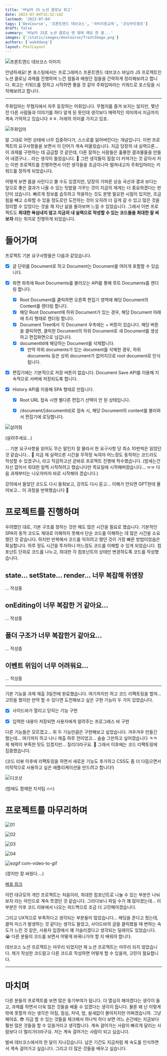 ```yaml
---
title: '바닐라 JS 노션 클로닝 회고'
date: 2023-07-04T15:32:14Z
lastmod: '2023-07-04'
tags: ['DevCourse', '프론트엔드 데브코스', '국비지원교육', '코딩부트캠프']
draft: false
summary: '바닐라 JS로 노션 클로닝 맨 땅에 헤딩 한 썰...'
images: ['/static/images/devCourse/frontImage.png']
authors: ['wukddang']
layout: PostLayout
---
```

![프론트엔드 데브코스 이미지](/static/images/devCourse/frontImage.png)

안녕하세요! 본 포스팅에서는 프로그래머스 프론트엔드 데브코스 바닐라 JS 프로젝트인 노션 클로닝 과제를 진행하며 느낀 점들과 배웠던 점들을 간략하게 정리해보려고 합니다. 
회고는 키워드를 정하고 시작하면 좋을 것 같아 주화입마라는 키워드로 포스팅을 시작해보려고 합니다. 

---

주화입마는 무협지에서 자주 등장하는 어휘입니다. 무협지를 즐겨 보지는 않지만, 
몇년 전 다른 사람들과 이야기를 하다 알게 된 뜻인데 생각보다 매력적인 의미여서 지금까지 계속 기억하고 있습니다 ㅎㅎ. 
아래의 의미를 가지고 있죠.

![주화입마](/static/images/devCourse/notion/주화입마.png)


말 그대로 어떤 상태에 너무 집중하다가, 스스로를 잃어버린다는 개념입니다. 이번 프로젝트의 요구사항들을 보면서 이 단어가 계속 떠올랐습니다. 
지금 당장의 내 실력으론... 이 과제를 구현하는 데 급급할 것 같은데, 다른 잘하는 사람들은 훌륭한 결과물들을 만들어 내겠구나... 라는 생각이 들었습니다. 🥲
그런 생각들이 점점 더 커져가는 것 같아서 저는 이번 프로젝트를 진행하면서 이런 생각들을 조금이나마 떨쳐내고자 주화입마라는 키워드를 정하게 되었습니다.

어떻게 보면 몸을 사린다고 볼 수도 있겠지만, 당장의 가파른 상승 곡선과 결과 보다는 앞으로 좋은 결과가 나올 수 있는 텃밭을 가꾸는 것이 지금의 제게는 더 중요하겠다는 판단이 섰습니다.
빠르게 정보를 습득하고 적용하는 것도 분명 필요한 시점이 있지만, 조금 힘을 빼고 소화할 수 있을 정도로만 도전하는 것이 오히려 더 길게 갈 수 있고 많은 것을 정리할 수 있었다는 것을
제 지난 삶을 돌아보며 느낄 수 있었습니다. 그래서 이번 프로젝트도 **최대한 욕심내지 않고 지금의 내 실력으로 작성할 수 있는 코드들을 최대한 잘 써보자** 라는 취지로 진행하게 되었습니다.

# 들어가며

프로젝트 기본 요구사항들은 다음과 같았습니다.

- [x] 글 단위를 Document로 하고 Document는 Document를 여러개 포함할 수 있습니다.

- [x] 화면 좌측에 Root Documents를 불러오는 API를 통해 루트 Documents를 렌더링 합니다.
  - [x] Root Document를 클릭하면 오른쪽 편집기 영역에 해당 Document의 Content를 렌더링 합니다.
  - [x] 해당 Root Document에 하위 Document가 있는 경우, 해당 Document 아래에 트리 형태로 렌더링 합니다.
  - [x] Document Tree에서 각 Document 우측에는 + 버튼이 있습니다. 해당 버튼을 클릭하면, 클릭한 Document의 하위 Document로 새 Document를 생성하고 편집화면으로 넘깁니다.
  - [x] documentId에 해당하는 Document를 삭제합니다.
    - [x] 만약 하위 documents가 있는 document를 삭제한 경우, 하위 documents 등은 상위 document가 없어지므로 root document로 인식됩니다.  

- [x] 편집기에는 기본적으로 저장 버튼이 없습니다. Document Save API를 이용해 지속적으로 서버에 저장되도록 합니다.
- [x] History API를 이용해 SPA 형태로 만듭니다. 
  - [x] Root URL 접속 시엔 별다른 편집기 선택이 안 된 상태입니다.
  - [x] /document/[documentId]로 접속 시, 해당 Document의 content를 불러와서 편집기에 로딩합니다.
 

![살려줘](/static/images/blackout.jpeg)

(살려주세요...)

... 기본 요구사항을 읽어도 무슨 말인지 잘 몰라서 한 요구사항 당 최소 10번씩은 읽었던 것 같습니다... 🥲 지금 제 실력으론 시간을 무작정 녹여야 어느정도 동작하는 코드라도 작성할 수 있겠구나, 라고 직감하고선
곧바로 프로젝트 진행에 착수했습니다. (밤새는건 자신 없어서 최대한 일찍 시작하려고 했습니다만 목요일에 시작해버렸습니다... ㅠㅠ 다음 과제부터는 나오자마자 바로 시작해야 겠습니다.)

강의에서 들었던 코드도 다시 들춰보고, 강의도 다시 듣고... 이해가 안되면 GPT한테 물어보고... 이 과정을 반복했습니다 🤣

# 프로젝트를 진행하며

우려했던 대로, 기본 구조를 정하는 것만 해도 많은 시간을 필요로 했습니다. 기본적인 SPA의 동작 코드도 제대로 이해하지 못해서 단순 코드를 이해하는 데 많은 시간을 소요했던 것 같습니다. 
하지만 반복해서 코드를 익히려고 했던 것이 가장 빠른 방법이었음은 확실합니다. 하루 정도 시간을 투자하니 어느정도 코드를 이해할 수 있게 되었습니다. 컴포넌트 단위로 
코드를 나누고, 최대한 각 컴포넌트의 상태만 변경하도록 코드를 작성했습니다. 

## state... setState... render... 너무 복잡해 쥐엔장

... 작성중

## onEditing이 너무 복잡한 거 같아요...

... 작성중

## 폴더 구조가 너무 복잡한거 같아요...

... 작성중

## 이벤트 위임이 너무 어려워요...

... 작성중

---

기본 기능을 과제 제출 3일전에 완료했습니다. 여기까지만 하고 코드 리팩토링을 할까... 고민을 했지만 만약 할 수 있다면 도전해보고 싶은 구현 기능이 두 가지 있었습니다.
- [x] 사이드바가 열리고 닫히는 기능 구현

- [x] 입력한 내용이 저장되면 사용자에게 알려주는 프로그래스 바 구현

다른 기능들은 모르겠고... 위 두 기능만큼은 구현해보고 싶었습니다. 겨우겨우 만들긴 했는데... 여기까지 하고 나니 제출 하루 전이었고... 슬슬 그만하고 싶어졌습니다 ㅋㅋ 제 체력이 부족한 탓도 있겠지만... 질리더라구요. 🤣
그래서 이후에는 코드 리팩토링에 집중했습니다. 

(코드 리뷰 이후에 리팩토링을 하면서 새로운 기능도 추가하고 CSS도 좀 더 다듬으면서 미학적으로 사용하고 싶은 애플리케이션을 만드려고 합니다!)


![디코샷](/static/images/devCourse/notion/IMG_6718.png)

(밤에도 함께한 지석팀 🔥🔥)

# 프로젝트를 마무리하며

![01](https://github.com/prgrms-fe-devcourse/FEDC4-5_Project_Notion_VanillaJS/assets/43228743/a191e8fe-b34d-4fc0-96ff-cadf3b422fb5)

![02](https://github.com/prgrms-fe-devcourse/FEDC4-5_Project_Notion_VanillaJS/assets/43228743/c738c3c1-5dd7-4420-b4db-5ee6cf1e2885)

![03](https://github.com/prgrms-fe-devcourse/FEDC4-5_Project_Notion_VanillaJS/assets/43228743/d80974b5-1836-41ef-adf9-9af66c268e31)

![04](https://github.com/prgrms-fe-devcourse/FEDC4-5_Project_Notion_VanillaJS/assets/43228743/1c614ff4-3f2b-4f86-8d16-5d7fd2e91eb5)

![ezgif com-video-to-gif](https://github.com/prgrms-fe-devcourse/FEDC4-5_Project_Notion_VanillaJS/assets/43228743/36e8110b-1abc-448c-8ad3-c27ee206b880)

(졌지만 잘 싸웠다....)

[배포 링크](https://fedc-4-5-project-notion-vanilla-js-sigma.vercel.app)

이런 대규모의 개인 프로젝트는 처음이라, 최대한 컴포넌트로 나눌 수 있는 부분은 나눠보자 라는 마인드로 계속 쪼갰던 것 같습니다. 그러다보니 파일 수가 꽤 많아졌는데... 
이 부분은 이후 코드 리뷰에서 나오는 피드백으로 조금 더 고민해야겠습니다.

그리고 UX적으로 부족하다고 생각되는 부분들이 많았습니다... 패딩을 준다고 줬는데, 클릭 미스가 발생하는 것 같다는 생각도 들었고,
사이드바의 글을 클릭했을 때 변하는 속도가 느린 것 같은, 사용자 입장에서 꽤 거슬리겠다고 생각되는 딜레이도 있었습니다. 😭
다른 분들의 코드를 보면서 어떻게 바꿔나가야 할 지 배워야 합니다.



데브코스 노션 프로젝트는 마무리 되었지만 제 노션 프로젝트는 마무리 되지 않았습니다. 제가 작성한 코드말고 다른 코드로 작성하면 어떻게 할 수 있을까, 고민이 필요합니다.

---

# 마치며
다른 분들의 프로젝트를 보면 많은 동기부여가 됩니다. 더 열심히 해야겠다는 생각이 들고, 과제를 하면서 더욱 많은 것들을 배울 수 있겠다는 생각이 듭니다. 물론 왜 난 이렇게 밖에 못할까 라는 생각은
아침, 점심, 저녁, 밤, 쉴새없이 몰아치지만 어쩌겠습니까. 그냥 해야죠. 😎 지금 할 수 있는 것들을 체크해서 하나씩 하다 보면 어느 순간에는 지금보다 훨씬 많은 것들을 할 수 있을거라고 생각합니다. 
계속 걸어가는 사람이 빠르게 달리는 사람보다 더 멀리가더라구요. 저는 계속 걸어가는 사람이 되고 싶습니다.

벌써 데브코스에서의 한 달이 지나갔습니다. 남은 기간도 지금처럼 제 속도를 인식하면서 계속 걸어가고 싶습니다. 그리고 더 많은 것들을 배우고 싶습니다. 